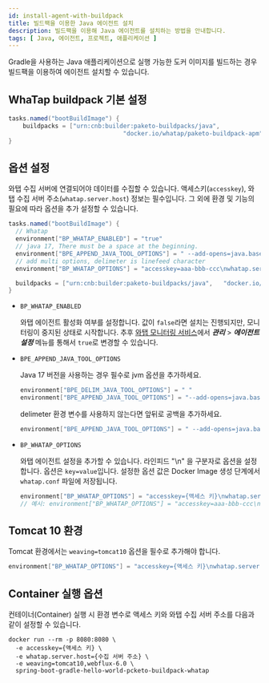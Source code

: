 ```yaml
---
id: install-agent-with-buildpack
title: 빌드팩을 이용한 Java 에이전트 설치 
description: 빌드팩을 이용해 Java 에이전트를 설치하는 방법을 안내합니다.
tags: [ Java, 에이전트, 프로젝트, 애플리케이션 ]
---
```


Gradle을 사용하는 Java 애플리케이션으로 실행 가능한 도커 이미지를 빌드하는 경우 빌드팩을 이용하여 에이전트 설치할 수 있습니다. 

## WhaTap buildpack 기본 설정

```java title='build.gradle'
tasks.named("bootBuildImage") {
	buildpacks = ["urn:cnb:builder:paketo-buildpacks/java",	
								"docker.io/whatap/paketo-buildpack-apm"]
}
```

## 옵션 설정

와탭 수집 서버에 연결되어야 데이터를 수집할 수 있습니다. 액세스키(`accesskey`), 와탭 수집 서버 주소(`whatap.server.host`) 정보는 필수입니다. 그 외에 환경 및 기능의 필요에 따라 옵션을 추가 설정할 수 있습니다.

```java title='build.gradle'
tasks.named("bootBuildImage") {
  // Whatap 
  environment["BP_WHATAP_ENABLED"] = "true"
  // java 17, There must be a space at the beginning.
  environment["BPE_APPEND_JAVA_TOOL_OPTIONS"] = " --add-opens=java.base/java.lang=ALL-UNNAMED "
  // add multi options, delimeter is linefeed character
  environment["BP_WHATAP_OPTIONS"] = "accesskey=aaa-bbb-ccc\nwhatap.server.host=1.1.1.1/2.2.2.2"

  buildpacks = ["urn:cnb:builder:paketo-buildpacks/java",	"docker.io/whatap/paketo-buildpack-apm"]
}
```

* `BP_WHATAP_ENABLED`

  와탭 에이전트 활성화 여부를 설정합니다. 값이 `false`라면 설치는 진행되지만, 모니터링이 중지된 상태로 시작합니다. 추후 [와탭 모니터링 서비스](https://service.whatap.io)에서 ***관리*** > ***에이전트 설정*** 메뉴를 통해서 `true`로 변경할 수 있습니다.

* `BPE_APPEND_JAVA_TOOL_OPTIONS`

  Java 17 버전을 사용하는 경우 필수로 jvm 옵션을 추가하세요.

  ```java
  environment["BPE_DELIM_JAVA_TOOL_OPTIONS"] = " "
  environment["BPE_APPEND_JAVA_TOOL_OPTIONS"] = "--add-opens=java.base/java.lang=ALL-UNNAMED"
  ```

  delimeter 환경 변수를 사용하지 않는다면 앞뒤로 공백을 추가하세요.

  ```java
  environment["BPE_APPEND_JAVA_TOOL_OPTIONS"] = " --add-opens=java.base/java.lang=ALL-UNNAMED "
  ```

* `BP_WHATAP_OPTIONS`

  와탭 에이전트 설정을 추가할 수 있습니다. 라인피드 "\n" 을 구분자로 옵션을 설정합니다. 옵션은 `key=value`입니다. 설정한 옵션 값은 Docker Image 생성 단계에서 `whatap.conf` 파일에 저장됩니다. 

  ```java
  environment["BP_WHATAP_OPTIONS"] = "accesskey={액세스 키}\nwhatap.server.host={수집 서버 주소}"
  // 예시: environment["BP_WHATAP_OPTIONS"] = "accesskey=aaa-bbb-ccc\nwhatap.server.host=1.1.1.1/2.2.2.2"
  ```

## Tomcat 10 환경

Tomcat 환경에서는 `weaving=tomcat10` 옵션을 필수로 추가해야 합니다.

```java
environment["BP_WHATAP_OPTIONS"] = "accesskey={액세스 키}\nwhatap.server.host={수집 서버 주소}\nweaving=tomcat10"
```

## Container 실행 옵션

컨테이너(Container) 실행 시 환경 변수로 액세스 키와 와탭 수집 서버 주소를 다음과 같이 설정할 수 있습니다.

```docker
docker run --rm -p 8080:8080 \
  -e accesskey={액세스 키} \
  -e whatap.server.host={수집 서버 주소} \
  -e weaving=tomcat10,webflux-6.0 \
  spring-boot-gradle-hello-world-pcketo-buildpack-whatap
```
